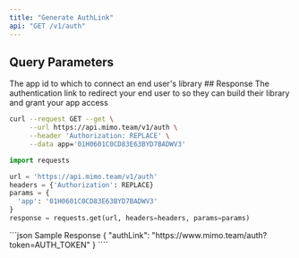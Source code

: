 ```yaml
---
title: "Generate AuthLink"
api: "GET /v1/auth"
---
```


## Query Parameters

<ParamField query="app" type="string" required>
  The app id to which to connect an end user's library
</ParamField>
## Response
<ResponseField name="authLink" type="string" required>
  The authentication link to redirect your end user to so they can build their library and grant your app access
</ResponseField>
<RequestExample>

```bash cURL
curl --request GET --get \
     --url https://api.mimo.team/v1/auth \
     --header 'Authorization: REPLACE' \
     --data app='01H0601C0CD83E63BYD7BADWV3'
```

```python Python
import requests

url = 'https://api.mimo.team/v1/auth'
headers = {'Authorization': REPLACE}
params = {
  'app': '01H0601C0CD83E63BYD7BADWV3'
}
response = requests.get(url, headers=headers, params=params)

```

</RequestExample>
<ResponseExample>
```json Sample Response
{
  "authLink": "https://www.mimo.team/auth?token=AUTH_TOKEN"
}
````

</ResponseExample>
